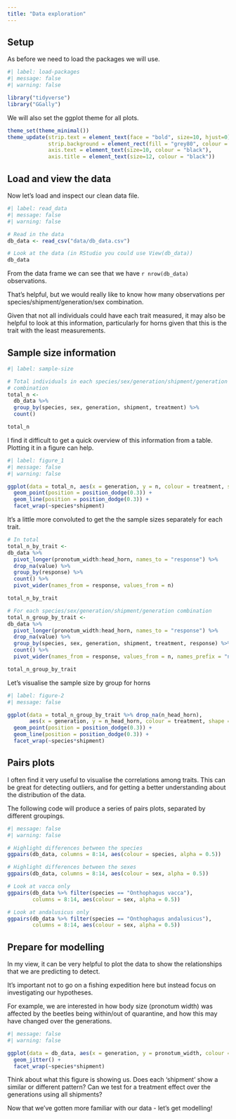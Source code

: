```yaml
---
title: "Data exploration"
---
```


## Setup

As before we need to load the packages we will use.

```r
#| label: load-packages
#| message: false
#| warning: false

library("tidyverse")
library("GGally")

```

We will also set the ggplot theme for all plots.

```r

theme_set(theme_minimal())
theme_update(strip.text = element_text(face = "bold", size=10, hjust=0), 
             strip.background = element_rect(fill = "grey80", colour = NA),
             axis.text = element_text(size=10, colour = "black"),
             axis.title = element_text(size=12, colour = "black"))


```

## Load and view the data

Now let's load and inspect our clean data file.

```r
#| label: read_data
#| message: false
#| warning: false

# Read in the data
db_data <- read_csv("data/db_data.csv")

# Look at the data (in RStudio you could use View(db_data))
db_data

```

From the data frame we can see that we have `r nrow(db_data)` observations.

That's helpful, but we would really like to know how many observations per species/shipment/generation/sex combination.

Given that not all individuals could have each trait measured, it may also be helpful to look at this information, particularly for horns given that this is the trait with the least measurements.

## Sample size information

```r
#| label: sample-size

# Total individuals in each species/sex/generation/shipment/generation
# combination
total_n <- 
  db_data %>%
  group_by(species, sex, generation, shipment, treatment) %>%
  count()

total_n

```

I find it difficult to get a quick overview of this information from a table. Plotting it in a figure can help.

```r
#| label: figure_1
#| message: false
#| warning: false

ggplot(data = total_n, aes(x = generation, y = n, colour = treatment, shape = sex)) +
  geom_point(position = position_dodge(0.3)) +
  geom_line(position = position_dodge(0.3)) +
  facet_wrap(~species*shipment)

```

It's a little more convoluted to get the the sample sizes separately for each trait.

```r

# In total
total_n_by_trait <- 
db_data %>%
  pivot_longer(pronotum_width:head_horn, names_to = "response") %>%
  drop_na(value) %>%
  group_by(response) %>%
  count() %>%
  pivot_wider(names_from = response, values_from = n)

total_n_by_trait

# For each species/sex/generation/shipment/generation combination
total_n_group_by_trait <- 
db_data %>%
  pivot_longer(pronotum_width:head_horn, names_to = "response") %>%
  drop_na(value) %>%
  group_by(species, sex, generation, shipment, treatment, response) %>% 
  count() %>%
  pivot_wider(names_from = response, values_from = n, names_prefix = "n_")

total_n_group_by_trait

```

Let's visualise the sample size by group for horns

```r
#| label: figure-2
#| message: false

ggplot(data = total_n_group_by_trait %>% drop_na(n_head_horn), 
       aes(x = generation, y = n_head_horn, colour = treatment, shape = sex)) +
  geom_point(position = position_dodge(0.3)) +
  geom_line(position = position_dodge(0.3)) +
  facet_wrap(~species*shipment)

```

## Pairs plots

I often find it very useful to visualise the correlations among traits. This can be great for detecting outliers, and for getting a better understanding about the distribution of the data.

The following code will produce a series of pairs plots, separated by different groupings.

```r
#| message: false
#| warning: false

# Highlight differences between the species
ggpairs(db_data, columns = 8:14, aes(colour = species, alpha = 0.5))

# Highlight differences between the sexes
ggpairs(db_data, columns = 8:14, aes(colour = sex, alpha = 0.5))

# Look at vacca only
ggpairs(db_data %>% filter(species == "Onthophagus vacca"), 
        columns = 8:14, aes(colour = sex, alpha = 0.5))

# Look at andalusicus only
ggpairs(db_data %>% filter(species == "Onthophagus andalusicus"), 
        columns = 8:14, aes(colour = sex, alpha = 0.5))

```

## Prepare for modelling

In my view, it can be very helpful to plot the data to show the relationships that we are predicting to detect.

It's important not to go on a fishing expedition here but instead focus on investigating our hypotheses.

For example, we are interested in how body size (pronotum width) was affected by the beetles being within/out of quarantine, and how this may have changed over the generations.

```r
#| message: false
#| warning: false

ggplot(data = db_data, aes(x = generation, y = pronotum_width, colour = treatment, shape = sex)) +
  geom_jitter() +
  facet_wrap(~species*shipment)


```

Think about what this figure is showing us. Does each 'shipment' show a similar or different pattern? Can we test for a treatment effect over the generations using all shipments?

Now that we've gotten more familiar with our data - let's get modelling!
